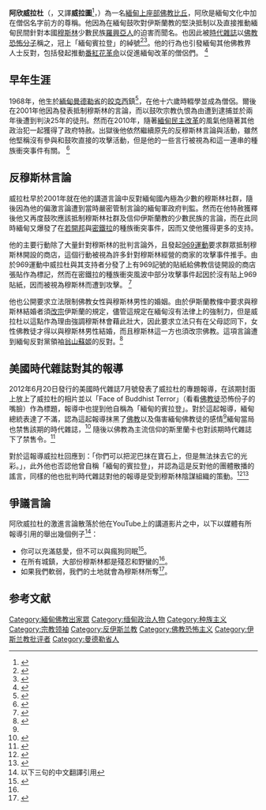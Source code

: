 {{更新|time=2021-06-10T14:16:39+00:00}}
{{Infobox Buddhist
| 姓名            = 阿欣威拉杜
| 图像            =
| 图像大小        = 
| 图像说明        =  
| 原名            = {{Lang|my|ဝီရသူ}}
| 字              =  
| 号              =  
| 法号            =  Virasu
| 出生            = {{birth date and age|1968|7|10}}
| 出生地点        = {{MMR-1962}}[[曼德勒省|曼德勒省]][[皎克西鎮|皎克西鎮]]
| 逝世            = 
| 逝世地点        = 
| 居住地          = {{MMR}}[[曼德勒|曼德勒]]
| 获奖            = 
| 公民权          = 
| 国籍            = {{RUM}}
| 政党            = 
| 著名成就        = 
| 宗派            = [[上座部佛教|上座部佛教]]
| 呼号            = 
| 头衔            = 
| 修行法门        = 
| native_lang1    = 
| native_lang1_name1 = 
| 教育程度        = 
| 驻锡于          = 摩梭因寺（Masoyein Monastery）
| 师承            = 
| 徒弟与学生      = 
| 著作            = 
| 译作            = 
| 何者的化身与转世= 
| 转世为          = 
| 传人            = 
| 签名            = 
| 备注            = 
}}

'''阿欣威拉杜'''（{{Lang-my|ဝီရသူ}}，又譯'''威拉圖'''<ref>{{YouTube|RevPSW-nnlU|[[公視|公視]] 20130709[[有話好說|有話好說]]：印度宗教聖地染血&埃及政變爆衝突|h=00|m=26|s=35}}</ref>，{{bd|1968年|7月10日|}}）為一名[[緬甸|緬甸]][[上座部佛教|上座部佛教]][[比丘|比丘]]，阿欣是緬甸文化中加在僧侶名字前方的尊稱。他因為在緬甸鼓吹對伊斯蘭教的堅決抵制以及直接推動緬甸民間針對本國[[穆斯林|穆斯林]]少數民族[[羅興亞人|羅興亞人]]的迫害而聞名。也因此被[[時代雜誌|時代雜誌]]以[[佛教|佛教]][[恐怖分子|恐怖分子]]稱之，冠上「緬甸賓拉登」的綽號<ref name="星島">{{cite news|title=緬總統譴責《時代》傷害千年佛教形象|url=http://news.singtao.ca/toronto/2013-06-25/world1372152437d4562234.html|newspaper=[[星島日報|星島日報]]|access-date=2013-07-13|archive-url=https://web.archive.org/web/20151118092815/http://news.singtao.ca/toronto/2013-06-25/world1372152437d4562234.html|archive-date=2015-11-18|dead-url=yes}}</ref><ref>{{cite web | url=http://thehousenews.com/politics/%E7%B7%AC%E7%94%B8%E8%B3%93%E6%8B%89%E7%99%BB/ | title=緬甸賓拉登 | publisher=主場新聞beta | date=2013-06-24 | accessdate=2013-07-13 | deadurl=yes | archiveurl=https://web.archive.org/web/20130627090734/http://thehousenews.com/politics/%E7%B7%AC%E7%94%B8%E8%B3%93%E6%8B%89%E7%99%BB/ | archivedate=2013-06-27 }}</ref>。他的行為也引發緬甸其他佛教界人士反對，包括發起推動[[2007年緬甸反軍政府示威|番紅花革命]]以促進緬甸改革的僧侶們。 <ref>{{cite news|author=THOMAS FULLER|title=緬甸佛教極端勢力抬頭，引起他國佛教徒警覺|url=http://cn.nytimes.com/asia-pacific/20130622/c22buddhist/zh-hant/|newspaper=紐約時報中文版|date=2013年6月22日|accessdate=2013年7月13日|archive-date=2020年10月27日|archive-url=https://web.archive.org/web/20201027155108/https://cn.nytimes.com/asia-pacific/20130622/c22buddhist/zh-hant/|dead-url=no}}</ref>

==早年生涯==
1968年，他生於[[緬甸|緬甸]][[曼德勒省|曼德勒省]]的[[皎克西|皎克西]]鎮<ref name="Kate Hodal">{{cite news | author=Kate Hodal | title=Buddhist monk uses racism and rumours to spread hatred in Burma | url=http://www.guardian.co.uk/world/2013/apr/18/buddhist-monk-spreads-hatred-burma | work=the guardian （衛報） | publisher=Guardian News and Media Limited | location=曼谷 | date=2013-04-18 | accessdate=2013-07-13 | language=en | archive-date=2013-06-27 | archive-url=https://web.archive.org/web/20130627101803/http://www.guardian.co.uk/world/2013/apr/18/buddhist-monk-spreads-hatred-burma | dead-url=no }}</ref>，在他十六歲時輟學並成為僧侶。爾後在2001年他因為發表抵制穆斯林的言論，而以鼓吹宗教仇恨為由遭到逮捕並於兩年後遭到判決25年的徒刑。然而在2010年，隨著[[緬甸民主改革|緬甸民主改革]]的風氣他隨著其他政治犯一起獲得了政府特赦。出獄後他依然繼續原先的反穆斯林言論與活動，雖然他堅稱沒有參與和鼓吹直接的攻擊活動，但是他的一些言行被視為和這一連串的種族衝突事件有關。 <ref>{{cite news|author=Alan Strathern|title=Why are Buddhist monks attacking Muslims? By Alan Strathern|url=http://www.bbc.co.uk/news/magazine-22356306|newspaper=BBC|date=2013年5月1日|accessdate=2013年7月13日|archive-date=2018年12月24日|archive-url=https://web.archive.org/web/20181224213641/https://www.bbc.co.uk/news/magazine-22356306|dead-url=no}}</ref>

==反穆斯林言論==
威拉杜早於2001年就在他的講道言論中反對緬甸國內極為少數的穆斯林社群，隨後因為他的偏激言論遭到當時嚴密管制言論的緬甸軍政府判監。然而在他特赦獲釋後他又再度鼓吹應該抵制穆斯林社群及信仰伊斯蘭教的少數民族的言論，而在此同時緬甸又爆發了在[[若開邦|若開邦]]與[[密鐵拉|密鐵拉]]的種族衝突事件，因而又使他獲得更多的支持。

他的主要行動除了大量針對穆斯林的批判言論外，且發起[[969運動|969運動]]要求群眾抵制穆斯林開設的商店，這個行動被視為許多針對穆斯林經營的商家的攻擊事件推手。由於969運動中威拉杜與其支持者分發了上有969記號的貼紙給佛教信徒開設的商店張貼作為標記，然而在密鐵拉的種族衝突風波中部分攻擊事件起因於沒有貼上969貼紙，因而被視為穆斯林而遭到攻擊。 <ref>{{cite news|author=林以君|title=獅城札記／969貼紙 緬甸穆斯林的催命符|newspaper=聯合報|date=2013年4月5日}}</ref>

他也公開要求立法限制佛教女性與穆斯林男性的婚姻。由於伊斯蘭教條中要求與穆斯林結婚者須[[改宗|改宗]]伊斯蘭的規定，儘管這規定在緬甸沒有法律上的強制力，但是威拉杜以這點作為理由強調穆斯林會藉此壯大，因此要求立法只有在父母認同下，女性佛教徒才得以與穆斯林男性結婚，而且穆斯林這一方也須改宗佛教。這項言論遭到緬甸反對黨領袖[[翁山蘇姬|翁山蘇姬]]的反對。<ref>{{cite news|title=緬甸限制異教徒通婚 翁山蘇姬反對|url=http://udn.com/NEWS/BREAKINGNEWS/BREAKINGNEWS5/7979172.shtml#ixzz2WxLM5Azz|newspaper=中央社|date=2013-06-21}}</ref>

==美國時代雜誌對其的報導==
2012年6月20日發行的美國時代雜誌7月號發表了威拉杜的專題報導，在該期封面上放上了威拉杜的相片並以「Face of Buddhist Terror」（看看[[佛教徒|佛教徒]]恐怖份子的嘴臉）作為標題，報導中也提到他自稱為「緬甸的賓拉登」。對於這起報導，緬甸總統表達了不滿，認為這起報導抹黑了[[佛教|佛教]]以及傷害緬甸佛教徒的感情<ref name="星島" />緬甸當局也禁售該期的時代雜誌，<ref>{{cite news|title=報導爭議僧侶 緬禁時代7月號|url=http://www.taiwandaily.net/gp2.aspx?_p=kSF1c9zU9HR66J+Y1HHry8pTj5E3iJ+K|newspaper=美洲台灣日報|access-date=2013-08-08|archive-url=https://web.archive.org/web/20130701135159/http://www.taiwandaily.net/gp2.aspx?_p=kSF1c9zU9HR66J+Y1HHry8pTj5E3iJ+K|archive-date=2013-07-01|dead-url=yes}}</ref> 隨後以佛教為主流信仰的斯里蘭卡也對該期時代雜誌下了禁售令。<ref>{{cite news|title=斯里蘭卡禁售時代雜誌7月刊 稱傷害佛教徒感情|url=http://news.sina.com.tw/article/20130703/10054024.html|newspaper=新浪網|date=2013年7月3日|accessdate=2013年8月8日|archive-date=2020年10月28日|archive-url=https://web.archive.org/web/20201028033221/https://news.sina.com.tw/article/20130703/10054024.html|dead-url=no}}</ref> 

對於這報導威拉杜回應到：「你們可以把泥巴抹在寶石上，但是無法抹去它的光彩。」，此外他也否認他曾自稱「緬甸的賓拉登」，并認為這是反對他的團體散播的謠言，同樣的他也批判時代雜誌對他的報導是受到穆斯林陰謀組織的策動。<ref name="爆炸案中央社">{{cite news|title=緬爭議僧指伊斯蘭份子主導爆炸|url=http://www.chinatimes.com/realtimenews/%E7%B7%AC%E7%88%AD%E8%AD%B0%E5%83%A7%E6%8C%87%E4%BC%8A%E6%96%AF%E8%98%AD%E4%BB%BD%E5%AD%90%E4%B8%BB%E5%B0%8E%E7%88%86%E7%82%B8-20130723004388-260408|newspaper=中央社|date=2013年7月23日}}{{dead link|date=2018年5月 |bot=InternetArchiveBot |fix-attempted=yes }}</ref><ref name= "星島日報爆炸案">{{cite news|title=激進僧侶領袖主持 曼德勒法會炸彈爆炸 緬甸法會遇襲5傷|url=http://news.singtao.ca/vancouver/2013-07-23/world1374569154d4608756.html|newspaper=星島日報|date=2013年7月23日|access-date=2013年8月8日|archive-url=https://web.archive.org/web/20160410214758/http://news.singtao.ca/vancouver/2013-07-23/world1374569154d4608756.html|archive-date=2016年4月10日|dead-url=yes}}</ref>

==爭議言論==
阿欣威拉杜的激進言論散落於他在YouTube上的講道影片之中，以下以媒體有所報導引用的舉出幾個例子<ref>以下三句的中文翻譯引用{{cite web |title=緬甸佛回衝突煽動者：Wirathu |url=http://thehousenews.com/politics/%E7%B7%AC%E7%94%B8%E4%BD%9B%E5%9B%9E%E8%A1%9D%E7%AA%81%E7%85%BD%E5%8B%95%E8%80%85-wirathu/ |publisher=主場新聞beta |date=2013-06-24 |accessdate=2013-07-13 |language=zh |deadurl=yes |archiveurl=https://web.archive.org/web/20130627090729/http://thehousenews.com/politics/%E7%B7%AC%E7%94%B8%E4%BD%9B%E5%9B%9E%E8%A1%9D%E7%AA%81%E7%85%BD%E5%8B%95%E8%80%85-wirathu/ |archivedate=2013-06-27 }}</ref>：
*你可以充滿慈愛，但不可以與瘋狗同眠<ref>{{cite news |author=Max Fisher |title=‘I am proud to be called a radical Buddhist’: More Burmese embracing anti-Muslim violence |url=http://www.washingtonpost.com/blogs/worldviews/wp/2013/06/21/i-am-proud-to-be-called-a-radical-buddhist-more-burmese-buddhists-embracing-anti-muslim-violence/ |work=WorldViews |publisher=華盛頓郵報 |date=2013-06-21 |accessdate=2013-07-14 |language=en |archive-date=2015-07-06 |archive-url=https://web.archive.org/web/20150706103358/http://www.washingtonpost.com/blogs/worldviews/wp/2013/06/21/i-am-proud-to-be-called-a-radical-buddhist-more-burmese-buddhists-embracing-anti-muslim-violence/ |dead-url=no }}</ref>。
*在所有城鎮，大部份穆斯林都是殘忍和野蠻的<ref name="Kate Hodal"></ref>。
*如果我們軟弱，我們的土地就會為穆斯林所奪<ref>{{cite news|author=Thomas Fuller|title=Extremism Rises Among Myanmar Buddhists|url=http://www.nytimes.com/2013/06/21/world/asia/extremism-rises-among-myanmar-buddhists-wary-of-muslim-minority.html?pagewanted=all&_r=0|work=紐約時報|publisher=The New York Times Company|date=2013-06-20|accessdate=2013-07-14|language=en|archive-date=2020-11-12|archive-url=https://web.archive.org/web/20201112013607/http://www.nytimes.com/2013/06/21/world/asia/extremism-rises-among-myanmar-buddhists-wary-of-muslim-minority.html?pagewanted=all&_r=0|dead-url=no}}</ref>。

==参考文献==
{{reflist|2}}

[[Category:緬甸佛教出家眾|Category:緬甸佛教出家眾]]
[[Category:缅甸政治人物|Category:缅甸政治人物]]
[[Category:种族主义|Category:种族主义]]
[[Category:宗教领袖|Category:宗教领袖]]
[[Category:反伊斯兰教|Category:反伊斯兰教]]
[[Category:佛教恐怖主义|Category:佛教恐怖主义]]
[[Category:伊斯兰教批评者|Category:伊斯兰教批评者]]
[[Category:曼德勒省人|Category:曼德勒省人]]
